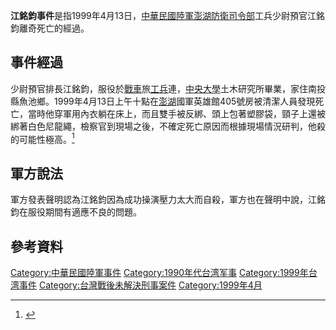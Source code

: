 {{multiple issues|
{{expand|time=2013-07-21T13:58:37+00:00}}
{{refimprove|time=2013-07-21T13:58:37+00:00}}
{{unencyclopedic|time=2013-07-21T13:58:37+00:00}}
}}
'''江銘鈞事件'''是指1999年4月13日，[[中華民國陸軍|中華民國陸軍]][[陸軍澎湖防衛指揮部|澎湖防衛司令部]]工兵少尉預官江銘鈞離奇死亡的經過。

==事件經過==
少尉預官排長江銘鈞，服役於[[戰車|戰車]]旅[[工兵|工兵]]連，[[中央大學|中央大學]]土木研究所畢業，家住南投縣魚池鄉。1999年4月13日上午十點在[[澎湖|澎湖]]國軍英雄館405號房被清潔人員發現死亡，當時他穿軍用內衣躺在床上，而且雙手被反綁、頭上包著塑膠袋，頸子上還被綁著白色尼龍繩，檢察官到現場之後，不確定死亡原因而根據現場情況研判，他殺的可能性極高。<ref>{{Cite web |url=http://news.cts.com.tw/cts/general/199904/199904130026503.html |title=澎湖少尉排長陳屍旅館疑似自殺 - 1999/04/13 19:00 華視新聞 |access-date=2013-07-21 |archive-date=2019-02-27 |archive-url=https://web.archive.org/web/20190227120753/http://news.cts.com.tw/cts/general/199904/199904130026503.html |dead-url=no }}</ref>

==軍方說法==
軍方發表聲明認為江銘鈞因為成功操演壓力太大而自殺，軍方也在聲明中說，江銘鈞在服役期間有適應不良的問題。

== 參考資料 ==
{{Reflist|2}}

{{中華民國國軍爭議事件}}
[[Category:中華民國陸軍事件|Category:中華民國陸軍事件]]
[[Category:1990年代台湾军事|Category:1990年代台湾军事]]
[[Category:1999年台湾事件|Category:1999年台湾事件]]
[[Category:台灣戰後未解決刑事案件|Category:台灣戰後未解決刑事案件]]
[[Category:1999年4月|Category:1999年4月]]
